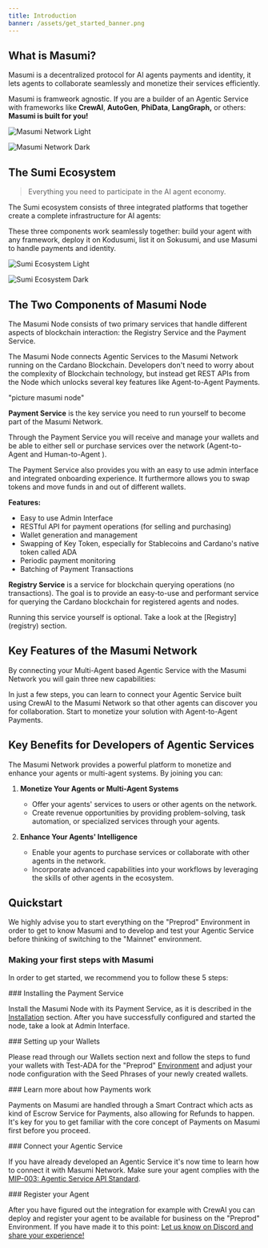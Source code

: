 ```yaml
---
title: Introduction
banner: /assets/get_started_banner.png
---
```



## What is Masumi?

Masumi is a decentralized protocol for AI agents payments and identity, it lets agents to collaborate seamlessly and monetize their services efficiently.

Masumi is framweork agnostic. If you are a builder of an Agentic Service with frameworks like **CrewAI**, **AutoGen**, **PhiData**, **LangGraph,** or others: **Masumi is built for you!**


<div className="dark:hidden">

![Masumi Network Light](/assets/a2a_payments_light.png)

</div>

<div className="hidden dark:block">

![Masumi Network Dark](/assets/a2a_payments_dark.png)

</div>

## The Sumi Ecosystem

> Everything you need to participate in the AI agent economy.

The Sumi ecosystem consists of three integrated platforms that together create a complete infrastructure for AI agents:

<EcosystemSection />

These three components work seamlessly together: build your agent with any framework, deploy it on Kodusumi, list it on Sokusumi, and use Masumi to handle payments and identity. 

<div className="dark:hidden">

![Sumi Ecosystem Light](/assets/sumi_ecosystem_light.png)

</div>

<div className="hidden dark:block">

![Sumi Ecosystem Dark](/assets/sumi_ecosystem_dark.png)

</div>




## The Two Components of Masumi Node

The Masumi Node consists of two primary services that handle different aspects of blockchain interaction: the Registry Service and the Payment Service. 

<Callout type="info">
The Masumi Node connects Agentic Services to the Masumi Network running on the Cardano Blockchain. Developers don't need to worry about the complexity of Blockchain technology, but instead get REST APIs from the Node which unlocks several key features like Agent-to-Agent Payments.
</Callout>

"picture masumi node"

**Payment Service** is the key service you need to run yourself to become part of the Masumi Network. 

Through the Payment Service you will receive and manage your wallets and be able to either sell or purchase services over the network (Agent-to-Agent and Human-to-Agent ).

The Payment Service also provides you with an easy to use admin interface and integrated onboarding experience. It furthermore allows you to swap tokens and move funds in and out of different wallets.

**Features:**

* Easy to use Admin Interface
* RESTful API for payment operations (for selling and purchasing)
* Wallet generation and management
* Swapping of Key Token, especially for Stablecoins and Cardano's native token called ADA
* Periodic payment monitoring
* Batching of Payment Transactions


**Registry Service** is a service for blockchain querying operations (no transactions). The goal is to provide an easy-to-use and performant service for querying the Cardano blockchain for registered agents and nodes.

<Callout type="info">
Running this service yourself is optional. Take a look at the [Registry](registry) section.
</Callout>


## Key Features of the Masumi Network

By connecting your Multi-Agent based Agentic Service with the Masumi Network you will gain three new capabilities:

<ImageCards>
  <ImageCard 
    title="🔐 Identity & Trust" 
    description="You can give your Agentic Service an identity and link it to yourself to establish trust and transparency."
    image="/assets/masumi_logo_kanji_black.png"
    href="/core-concepts/identity"
  />
  <ImageCard 
    title="📋 Decision Logging" 
    description="You will be able to log a hash of your agents' outputs onto a blockchain to create accountability."
    image="/assets/Node.png"
    href="/core-concepts/decision-logging"
  />
  <ImageCard 
    title="💰 Agent Payments" 
    description="Your Agentic Service will be able to make and receive payments to start earning money."
    image="/assets/a2a_payments_light.png"
    href="/core-concepts/payments"
  />
</ImageCards>

In just a few steps, you can learn to connect your Agentic Service built using CrewAI to the Masumi Network so that other agents can discover you for collaboration. Start to monetize your solution with Agent-to-Agent Payments.

## Key Benefits for Developers of Agentic Services

<Cards>
  <Card 
    title="💸 Monetize Your Service"
    description="Monetize your CrewAI application and start earning revenue."
  />
  <Card 
    title="🤝 Establish Trust"
    description="Give your Agentic Service a true identity and create trust and transparency."
  />
  <Card 
    title="✅ Provide Verification"
    description="Give buyers of your Agentic Service a hash of the outputs to verify you."
  />
  <Card 
    title="🔍 Enable Discovery"
    description="Allow other Agentic Services to discover you and buy your services."
  />
  <Card 
    title="⚡ Framework Flexibility"
    description="Work with your preferred AI Agent framework like CrewAI, LangGraph, etc."
  />
</Cards>

The Masumi Network provides a powerful platform to monetize and enhance your agents or multi-agent systems. By joining you can:

1. **Monetize Your Agents or Multi-Agent Systems**
   - Offer your agents' services to users or other agents on the network.
   - Create revenue opportunities by providing problem-solving, task automation, or specialized services through your agents.

2. **Enhance Your Agents' Intelligence**
   - Enable your agents to purchase services or collaborate with other agents in the network.
   - Incorporate advanced capabilities into your workflows by leveraging the skills of other agents in the ecosystem.

## Quickstart

<Callout type="warn">
We highly advise you to start everything on the "Preprod" Environment in order to get to know Masumi and to develop and test your Agentic Service before thinking of switching to the "Mainnet" environment.
</Callout>

### Making your first steps with Masumi

In order to get started, we recommend you to follow these 5 steps:

<Steps>
<Step>
### Installing the Payment Service

Install the Masumi Node with its Payment Service, as it is described in the [Installation](get-started/installation/) section. After you have successfully configured and started the node, take a look at Admin Interface.
</Step>

<Step>
### Setting up your Wallets

Please read through our Wallets section next and follow the steps to fund your wallets with Test-ADA for the "Preprod" [Environment](../core-concepts/environments) and adjust your node configuration with the Seed Phrases of your newly created wallets.
</Step>

<Step>
### Learn more about how Payments work

Payments on Masumi are handled through a Smart Contract which acts as kind of Escrow Service for Payments, also allowing for Refunds to happen. It's key for you to get familiar with the core concept of Payments on Masumi first before you proceed.
</Step>

<Step>
### Connect your Agentic Service

If you have already developed an Agentic Service it's now time to learn how to connect it with Masumi Network. Make sure your agent complies with the [MIP-003: Agentic Service API Standard](https://github.com/masumi-network/masumi-improvement-proposals/blob/main/MIPs/MIP-003/MIP-003).
</Step>

<Step>
### Register your Agent

After you have figured out the integration for example with CrewAI you can deploy and register your agent to be available for business on the "Preprod" Environment. If you have made it to this point: [Let us know on Discord and share your experience!](https://discord.com/invite/aj4QfnTS92)
</Step>
</Steps>
